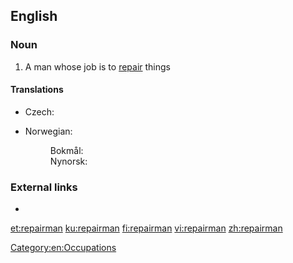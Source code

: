 ==English==

===Noun===
{{en-noun|repairmen}}

# A man whose job is to [[repair]] things

====Translations====
{{trans-top|man whose job is to repair things}}
* Czech: {{t|cs|opravář|m}}
{{trans-mid}}
* Norwegian:
*: Bokmål: {{t|nb|reparatør|m}}
*: Nynorsk: {{t|nn|reparatør|m}}
{{trans-bottom}}

===External links===
* {{R:OneLook}}

[[Category:en:Occupations]]

[[et:repairman]]
[[ku:repairman]]
[[fi:repairman]]
[[vi:repairman]]
[[zh:repairman]]